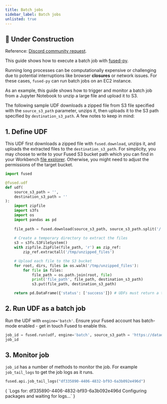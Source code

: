 ```yaml
---
title: Batch jobs
sidebar_label: Batch jobs
unlisted: true
---
```



## <Tag color="#D1E550" fontColor="#141414" >🚧 Under Construction</Tag>


Reference:
[Discord community request](https://discord.com/channels/1199097729243152434/1267578417411526788/1267578417411526788).

This guide shows how to execute a batch job with [fused-py](/python-sdk/).

Running long processes can be computationally expensive or challenging due to potential interruptions like browser **closures** or network issues. For these cases, `fused-py` can run batch jobs on an EC2 instance.

As an example, this guide shows how to trigger and monitor a batch job from a Jupyter Notebook to unzip a large file and upload it to S3. 

The following sample UDF downloads a zipped file from S3 file specified with the `source_s3_path` parameter, unzips it, then uploads it to the S3 path specified by `destination_s3_path`. A few notes to keep in mind:



## 1. Define UDF

This UDF first downloads a zipped file with `fused.download`, unzips it, and uploads the extracted files to the `destination_s3_path`. For simplicity, you may choose to write to your Fused S3 bucket path which you can find in your Workbench [file explorer](/workbench/file-explorer/). Otherwise, you might need to adjust the permissions of the target bucket.

```python
import fused

@fused.udf
def udf(
    source_s3_path = '',
    destination_s3_path = ''
):
    import zipfile
    import s3fs
    import os
    import pandas as pd
    
    file_path = fused.download(source_s3_path, source_s3_path.split('/')[-1])
    
    # Create a temporary directory to extract the files
    s3 = s3fs.S3FileSystem()
    with zipfile.ZipFile(file_path, 'r') as zip_ref:
        zip_ref.extractall('/tmp/unzipped_files')

    # Upload each file to the S3 bucket
    for root, dirs, files in os.walk('/tmp/unzipped_files'):
        for file in files:
            file_path = os.path.join(root, file)
            print('file_path', file_path, destination_s3_path)
            s3.put(file_path, destination_s3_path)

    return pd.DataFrame({'status': ['success']}) # UDFs must return a table or raster

```

## 2. Run UDF as a batch job

Run the UDF with `engine='batch'`. Ensure your Fused account has batch-mode enabled - get in touch Fused to enable this. 

```python
job_id = fused.run(udf, engine='batch', source_s3_path = 'https://datadownload-production.s3.amazonaws.com/WCMC_carbon_tonnes_per_ha.zip', destination_s3_path = 's3://fused-users/fused/plinio/dswid/WCMC_carbon_tonnes_per_ha_10gb/')
job_id
```

## 3. Monitor job

`job_id` has a number of methods to monitor the job. For example `job_tail_logs` to get the job logs as it runs. 

```python
fused.api.job_tail_logs("df335890-4406-4832-bf93-6a3b092e496d")
```

<CellOutput>
{
  `Logs for: df335890-4406-4832-bf93-6a3b092e496d
Configuring packages and waiting for logs...`
}
</CellOutput>


